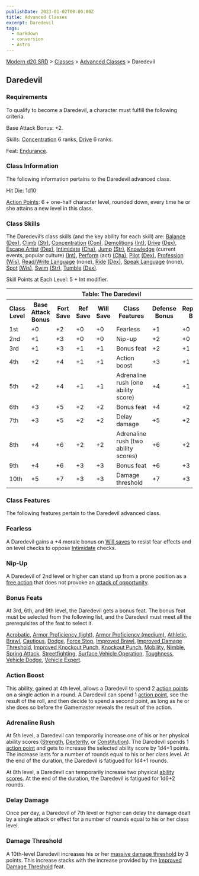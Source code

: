 ```yaml
---
publishDate: 2023-01-02T00:00:00Z
title: Advanced Classes
excerpt: Daredevil
tags:
  - markdown
  - conversion
  - Astro
---
```


[Modern d20 SRD](/#modernD20) > [Classes](modern-d20-srd-classes-index) > [Advanced Classes](modern-d20-srd-classes-advanced-index) > Daredevil

## Daredevil

### Requirements

To qualify to become a Daredevil, a character must fulfill the following
criteria.

Base Attack Bonus: +2.

Skills: [Concentration](modern-d20-srd-skills-concentration) 6 ranks,
[Drive](modern-d20-srd-skills-drive) 6 ranks.

Feat: [Endurance](modern-d20-srd-feats-endurance).

### Class Information

The following information pertains to the Daredevil advanced class.

Hit Die: 1d10

[Action Points](modern-d20-srd-basics-action-points): 6 + one-half character
level, rounded down, every time he or she attains a new level in this class.

### Class Skills

The Daredevil’s class skills (and the key ability for each skill) are:
[Balance](modern-d20-srd-skills-balance) [(Dex)](modern-d20-srd-basics-ability-scores), [Climb](modern-d20-srd-skills-climb) [(Str)](modern-d20-srd-basics-ability-scores), [Concentration](modern-d20-srd-skills-concentration)
[(Con)](modern-d20-srd-basics-ability-scores), [Demolitions](modern-d20-srd-skills-demolitions) [(Int)](modern-d20-srd-basics-ability-scores),
[Drive](modern-d20-srd-skills-drive) [(Dex)](modern-d20-srd-basics-ability-scores), [Escape Artist](modern-d20-srd-skills-escape-artist)
[(Dex)](modern-d20-srd-basics-ability-scores), [Intimidate](modern-d20-srd-skills-intimidate) [(Cha)](modern-d20-srd-basics-ability-scores),
[Jump](modern-d20-srd-skills-jump) [(Str)](modern-d20-srd-basics-ability-scores), [Knowledge](modern-d20-srd-skills-knowledge) (current events, popular
culture) [(Int)](modern-d20-srd-basics-ability-scores),
[Perform](modern-d20-srd-skills-perform) (act) [(Cha)](modern-d20-srd-basics-ability-scores), [Pilot](modern-d20-srd-skills-pilot) [(Dex)](modern-d20-srd-basics-ability-scores), [Profession](modern-d20-srd-skills-profession)
[(Wis)](modern-d20-srd-basics-ability-scores), [Read/Write Language](modern-d20-srd-skills-read-write-language) (none),
[Ride](modern-d20-srd-skills-ride) [(Dex)](modern-d20-srd-basics-ability-scores), [Speak Language](modern-d20-srd-skills-speak-language) (none),
[Spot](modern-d20-srd-skills-spot) [(Wis)](modern-d20-srd-basics-ability-scores), [Swim](modern-d20-srd-skills-swim) [(Str)](modern-d20-srd-basics-ability-scores), [Tumble](modern-d20-srd-skills-tumble)
[(Dex)](modern-d20-srd-basics-ability-scores).

Skill Points at Each Level: 5 + Int modifier.


<table> <th colspan="8">Table: The Daredevil</th> <tr> <th>Class Level</th><th>Base Attack Bonus</th><th>Fort Save</th><th>Ref Save</th><th>Will Save</th><th>Class Features</th><th>Defense Bonus</th><th>Reputation Bonus</th> </tr> <tr> <td>1st</td><td>+0</td><td>+2</td><td>+0</td><td>+0</td><td>Fearless</td><td>+1</td><td>+0</td></tr> <tr class="shaded"> <td>2nd</td><td>+1</td><td>+3</td><td>+0</td><td>+0</td><td>Nip-up</td><td>+2</td><td>+0</td></tr> <tr> <td>3rd</td><td>+1</td><td>+3</td><td>+1</td><td>+1</td><td>Bonus feat</td><td>+2</td><td>+1</td></tr> <tr class="shaded"> <td>4th</td><td>+2</td><td>+4</td><td>+1</td><td>+1</td><td>Action boost</td><td>+3</td><td>+1</td></tr> <tr> <td>5th</td><td>+2</td><td>+4</td><td>+1</td><td>+1</td><td>Adrenaline rush (one ability score)</td><td>+4</td><td>+1</td></tr> <tr class="shaded"> <td>6th</td><td>+3</td><td>+5</td><td>+2</td><td>+2</td><td>Bonus feat</td><td>+4</td><td>+2</td></tr> <tr> <td>7th</td><td>+3</td><td>+5</td><td>+2</td><td>+2</td><td>Delay damage</td><td>+5</td><td>+2</td></tr> <tr class="shaded"> <td>8th</td><td>+4</td><td>+6</td><td>+2</td><td>+2</td><td>Adrenaline rush (two ability scores)</td><td>+6</td><td>+2</td></tr> <tr> <td>9th</td><td>+4</td><td>+6</td><td>+3</td><td>+3</td><td>Bonus feat</td><td>+6</td><td>+3</td></tr> <tr class="shaded"> <td>10th</td><td>+5</td><td>+7</td><td>+3</td><td>+3</td><td>Damage threshold</td><td>+7</td><td>+3</td></tr> </table>


### Class Features

The following features pertain to the Daredevil advanced class.

### Fearless

A Daredevil gains a +4 morale bonus on [Will saves](modern-d20-srd-basics-saving-throws) to resist fear effects and on level checks to oppose
[Intimidate](modern-d20-srd-skills-intimidate) checks.

### Nip-Up

A Daredevil of 2nd level or higher can stand up from a prone position as a
[free action](modern-d20-srd-combat-action-types) that does not provoke an
[attack of opportunity](modern-d20-srd-combat-attacks-of-opportunity).

### Bonus Feats

At 3rd, 6th, and 9th level, the Daredevil gets a bonus feat. The bonus feat
must be selected from the following list, and the Daredevil must meet all the
prerequisites of the feat to select it.

[Acrobatic](modern-d20-srd-feats-acrobatic), [Armor Proficiency (light)](modern-d20-srd-feats-armor-proficiency-light), [Armor Proficiency (medium)](modern-d20-srd-feats-armor-proficiency-medium),
[Athletic](modern-d20-srd-feats-athletic), [Brawl](modern-d20-srd-feats-brawl), [Cautious](modern-d20-srd-feats-cautious), [Dodge](modern-d20-srd-feats-dodge), [Force Stop](modern-d20-srd-feats-force-stop), [Improved Brawl](modern-d20-srd-feats-improved-brawl), [Improved Damage Threshold](modern-d20-srd-feats-improved-damage-threshold), [Improved Knockout Punch](modern-d20-srd-feats-improved-knockout-punch), [Knockout Punch](modern-d20-srd-feats-knockout-punch), [Mobility](modern-d20-srd-feats-mobility), [Nimble](modern-d20-srd-feats-nimble), [Spring Attack](modern-d20-srd-feats-spring-attack), [Streetfighting](modern-d20-srd-feats-streetfighting), [Surface Vehicle Operation](modern-d20-srd-feats-surface-vehicle-operation), [Toughness](modern-d20-srd-feats-toughness),
[Vehicle Dodge](modern-d20-srd-feats-vehicle-dodge), [Vehicle Expert](modern-d20-srd-feats-vehicle-expert).

### Action Boost

This ability, gained at 4th level, allows a Daredevil to spend 2 [action points](modern-d20-srd-basics-action-points) on a single action in a round. A
Daredevil can spend 1 [action point](modern-d20-srd-basics-action-points), see
the result of the roll, and then decide to spend a second point, as long as he
or she does so before the Gamemaster reveals the result of the action.

### Adrenaline Rush

At 5th level, a Daredevil can temporarily increase one of his or her physical
ability scores ([Strength](modern-d20-srd-basics-ability-scores),
[Dexterity](modern-d20-srd-basics-ability-scores), or
[Constitution](modern-d20-srd-basics-ability-scores)). The Daredevil spends 1
[action point](modern-d20-srd-basics-action-points) and gets to increase the
selected ability score by 1d4+1 points. The increase lasts for a number of
rounds equal to his or her class level. At the end of the duration, the
Daredevil is fatigued for 1d4+1 rounds.

At 8th level, a Daredevil can temporarily increase two physical [ability scores](modern-d20-srd-basics-ability-scores). At the end of the duration, the
Daredevil is fatigued for 1d6+2 rounds.

### Delay Damage

Once per day, a Daredevil of 7th level or higher can delay the damage dealt by
a single attack or effect for a number of rounds equal to his or her class
level.

### Damage Threshold

A 10th-level Daredevil increases his or her [massive damage threshold](modern-d20-srd-combat-death-dying-healing) by 3 points. This
increase stacks with the increase provided by the [Improved Damage Threshold](modern-d20-srd-combat-death-dying-healing) feat.


